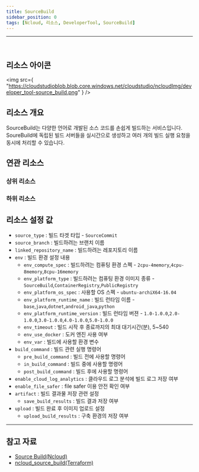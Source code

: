 ```yaml
---
title: SourceBuild
sidebar_position: 0
tags: [Ncloud, 리소스, DeveloperTool, SourceBuild]
---
```


<hr />
<br />

## 리소스 아이콘

<img
    src={
        "https://cloudstudioblob.blob.core.windows.net/cloudstudio/ncloudImg/developer_tool-source_build.png"
    }
/>

## 리소스 개요

SourceBuild는 다양한 언어로 개발된 소스 코드를 손쉽게 빌드하는 서비스입니다. SoureBuild에 독립된 빌드 서버들을 실시간으로 생성하고 여러 개의 빌드 실행 요청을 동시에 처리할 수 있습니다.

## 연관 리소스

### 상위 리소스

### 하위 리소스



## 리소스 설정 값

-   `source_type` : 빌드 타겟 타입 - `SourceCommit`
-   `source_branch` : 빌드하려는 브랜치 이름 
-   `linked_repository_name` : 빌드하려는 레포지토리 이름
-   `env` : 빌드 환경 설정 내용
    -   `env_compute_spec` : 빌드하려는 컴퓨팅 환경 스펙 - `2cpu-4memory`,`4cpu-8memory`,`8cpu-16memory`
    -   `env_platform_type` : 빌드하려는 컴퓨팅 환경 이미지 종류 - `SourceBuild`,`ContainerRegistry`,`PublicRegistry`
    -   `env_platform_os_spec` : 사용할 OS 스펙 - `ubuntu-archiX64-16.04`
    -   `env_platform_runtime_name` : 빌드 런타임 이름 - `base`,`java`,`dotnet`,`android_java`,`python`
    -   `env_platform_runtime_version` : 빌드 런타임 버젼 - `1.0-1.0.0`,`2.0-1.0.0`,`3.0-1.0.0`,`4.0-1.0.0`,`5.0-1.0.0`
    -   `env_timeout` : 빌드 시작 후 종료까지의 최대 대기시간(분), 5~540
    -   `env_use_docker` : 도커 엔진 사용 여부 
    -   `env_var` : 빌드에 사용할 환경 변수 
-   `build_command` : 빌드 관련 실행 명령어 
    -   `pre_build_command` : 빌드 전에 사용할 명령어
    -   `in_build_command` : 빌드 중에 사용할 명령어
    -   `post_build_command` : 빌드 후에 사용할 명령어
-   `enable_cloud_log_analytics` : 클라우드 로그 분석에 빌드 로그 저장 여부
-   `enable_file_safer` : file safer 이용 안전 확인 여부
-   `artifact` : 빌드 결과물 저장 관련 설정
    -   `save_build_results` : 빌드 결과 저장 여부
-   `upload` : 빌드 완료 후 이미지 업로드 설정
    -   `upload_build_results` : 구축 환경의 저장 여부


    

---

## 참고 자료

-   [Source Build(Ncloud)](https://www.ncloud.com/product/devTools/sourceBuild)
-   [ncloud_source_build(Terraform)](https://registry.terraform.io/providers/NaverCloudPlatform/ncloud/latest/docs/resources/nks_cluster)
